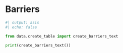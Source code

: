 # Barriers {.appendix}

```python
#| output: asis
#| echo: false

from data.create_table import create_barriers_text

print(create_barriers_text())
```
